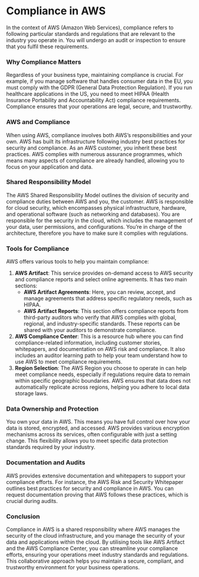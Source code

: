 # Compliance in AWS

In the context of AWS (Amazon Web Services), compliance refers to following particular standards and regulations that are relevant to the industry you operate in. You will undergo an audit or inspection to ensure that you fulfil these requirements.

### Why Compliance Matters

Regardless of your business type, maintaining compliance is crucial. For example, if you manage software that handles consumer data in the EU, you must comply with the GDPR (General Data Protection Regulation). If you run healthcare applications in the US, you need to meet HIPAA (Health Insurance Portability and Accountability Act) compliance requirements. Compliance ensures that your operations are legal, secure, and trustworthy.

### AWS and Compliance

When using AWS, compliance involves both AWS's responsibilities and your own. AWS has built its infrastructure following industry best practices for security and compliance. As an AWS customer, you inherit these best practices. AWS complies with numerous assurance programmes, which means many aspects of compliance are already handled, allowing you to focus on your application and data.

### Shared Responsibility Model

The AWS Shared Responsibility Model outlines the division of security and compliance duties between AWS and you, the customer. AWS is responsible for cloud security, which encompasses physical infrastructure, hardware, and operational software (such as networking and databases). You are responsible for the security in the cloud, which includes the management of your data, user permissions, and configurations. You're in charge of the architecture, therefore you have to make sure it complies with regulations.

### Tools for Compliance

AWS offers various tools to help you maintain compliance:

1. **AWS Artifact**: This service provides on-demand access to AWS security and compliance reports and select online agreements. It has two main sections:
    - **AWS Artifact Agreements**: Here, you can review, accept, and manage agreements that address specific regulatory needs, such as HIPAA.
    - **AWS Artifact Reports**: This section offers compliance reports from third-party auditors who verify that AWS complies with global, regional, and industry-specific standards. These reports can be shared with your auditors to demonstrate compliance.
2. **AWS Compliance Center**: This is a resource hub where you can find compliance-related information, including customer stories, whitepapers, and documentation on AWS risk and compliance. It also includes an auditor learning path to help your team understand how to use AWS to meet compliance requirements.
3. **Region Selection**: The AWS Region you choose to operate in can help meet compliance needs, especially if regulations require data to remain within specific geographic boundaries. AWS ensures that data does not automatically replicate across regions, helping you adhere to local data storage laws.

### Data Ownership and Protection

You own your data in AWS. This means you have full control over how your data is stored, encrypted, and accessed. AWS provides various encryption mechanisms across its services, often configurable with just a setting change. This flexibility allows you to meet specific data protection standards required by your industry.

### Documentation and Audits

AWS provides extensive documentation and whitepapers to support your compliance efforts. For instance, the AWS Risk and Security Whitepaper outlines best practices for security and compliance in AWS. You can request documentation proving that AWS follows these practices, which is crucial during audits.

### Conclusion

Compliance in AWS is a shared responsibility where AWS manages the security of the cloud infrastructure, and you manage the security of your data and applications within the cloud. By utilising tools like AWS Artifact and the AWS Compliance Center, you can streamline your compliance efforts, ensuring your operations meet industry standards and regulations. This collaborative approach helps you maintain a secure, compliant, and trustworthy environment for your business operations.